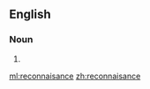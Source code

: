 ==English==

===Noun===
{{head|en|misspelling}}

# {{misspelling of|reconnaissance|lang=en}}

[[ml:reconnaisance]]
[[zh:reconnaisance]]